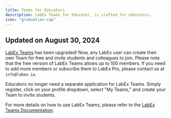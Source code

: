 ```yaml
---
title: Teams for Educators
description: LabEx Teams for Educator, is crafted for educators.
icon: "graduation-cap"
---
```


## Updated on August 30, 2024

[LabEx Teams](https://labex.io/business) has been upgraded! Now, any LabEx user can create their own Team for free and invite students and colleagues to join. Please note that the free version of LabEx Teams allows up to 100 members. If you need to add more members or subscribe them to LabEx Pro, please contact us at `info@labex.io`.

Educators no longer need a separate application for LabEx Teams. Simply register, click on your profile dropdown, select "My Teams," and create your Team to invite students.

For more details on how to use LabEx Teams, please refer to the [LabEx Teams Documentation](https://support.labex.io/labex-teams/labex-teams-quick-start).
